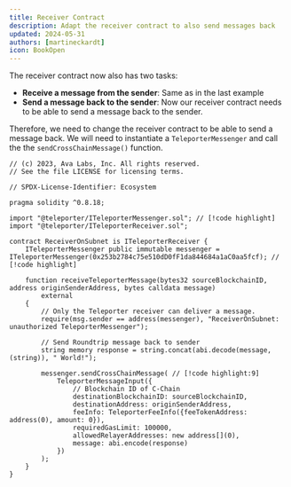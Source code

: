 ```yaml
---
title: Receiver Contract
description: Adapt the receiver contract to also send messages back
updated: 2024-05-31
authors: [martineckardt]
icon: BookOpen
---
```


The receiver contract now also has two tasks: 

- **Receive a message from the sender**: Same as in the last example
- **Send a message back to the sender**: Now our receiver contract needs to be able to send a message back to the sender.

Therefore, we need to change the receiver contract to be able to send a message back. We will need to instantiate a `TeleporterMessenger` and call the the `sendCrossChainMessage()` function. 

```solidity title="src/1-send-roundtrip/receiverOnSubnet.sol"
// (c) 2023, Ava Labs, Inc. All rights reserved.
// See the file LICENSE for licensing terms.

// SPDX-License-Identifier: Ecosystem

pragma solidity ^0.8.18;

import "@teleporter/ITeleporterMessenger.sol"; // [!code highlight]
import "@teleporter/ITeleporterReceiver.sol";

contract ReceiverOnSubnet is ITeleporterReceiver {
    ITeleporterMessenger public immutable messenger = ITeleporterMessenger(0x253b2784c75e510dD0fF1da844684a1aC0aa5fcf); // [!code highlight]

    function receiveTeleporterMessage(bytes32 sourceBlockchainID, address originSenderAddress, bytes calldata message)
        external
    {
        // Only the Teleporter receiver can deliver a message.
        require(msg.sender == address(messenger), "ReceiverOnSubnet: unauthorized TeleporterMessenger");

        // Send Roundtrip message back to sender
        string memory response = string.concat(abi.decode(message, (string)), " World!");

        messenger.sendCrossChainMessage( // [!code highlight:9]
            TeleporterMessageInput({
                // Blockchain ID of C-Chain
                destinationBlockchainID: sourceBlockchainID,
                destinationAddress: originSenderAddress,
                feeInfo: TeleporterFeeInfo({feeTokenAddress: address(0), amount: 0}),
                requiredGasLimit: 100000,
                allowedRelayerAddresses: new address[](0),
                message: abi.encode(response)
            })
        );
    }
}
```

